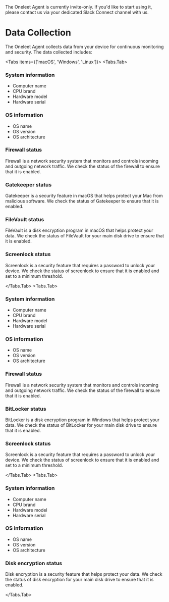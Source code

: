 
<Callout type="warning">
  The Oneleet Agent is currently invite-only. If you'd like to start using it, please contact us via your dedicated Slack Connect channel with us.
</Callout>

# Data Collection

The Oneleet Agent collects data from your device for continuous monitoring and security. The data collected includes:

<Tabs items={['macOS', 'Windows', 'Linux']}>
  <Tabs.Tab>
### System information

- Computer name
- CPU brand
- Hardware model
- Hardware serial

### OS information

- OS name
- OS version
- OS architecture

### Firewall status

Firewall is a network security system that monitors and controls incoming and outgoing network traffic. We check the status of the firewall to ensure that it is enabled.

### Gatekeeper status

Gatekeeper is a security feature in macOS that helps protect your Mac from malicious software. We check the status of Gatekeeper to ensure that it is enabled.

### FileVault status

FileVault is a disk encryption program in macOS that helps protect your data. We check the status of FileVault for your main disk drive to ensure that it is enabled.

### Screenlock status

Screenlock is a security feature that requires a password to unlock your device. We check the status of screenlock to ensure that it is enabled and set to a minimum threshold.

  </Tabs.Tab>
  <Tabs.Tab>
  ### System information

- Computer name
- CPU brand
- Hardware model
- Hardware serial

### OS information

- OS name
- OS version
- OS architecture

### Firewall status

Firewall is a network security system that monitors and controls incoming and outgoing network traffic. We check the status of the firewall to ensure that it is enabled.

### BitLocker status

BitLocker is a disk encryption program in Windows that helps protect your data. We check the status of BitLocker for your main disk drive to ensure that it is enabled.

### Screenlock status

Screenlock is a security feature that requires a password to unlock your device. We check the status of screenlock to ensure that it is enabled and set to a minimum threshold.

  </Tabs.Tab>
  <Tabs.Tab>
  ### System information

- Computer name
- CPU brand
- Hardware model
- Hardware serial

### OS information

- OS name
- OS version
- OS architecture

### Disk encryption status

Disk encryption is a security feature that helps protect your data. We check the status of disk encryption for your main disk drive to ensure that it is enabled.

  </Tabs.Tab>
</Tabs>
